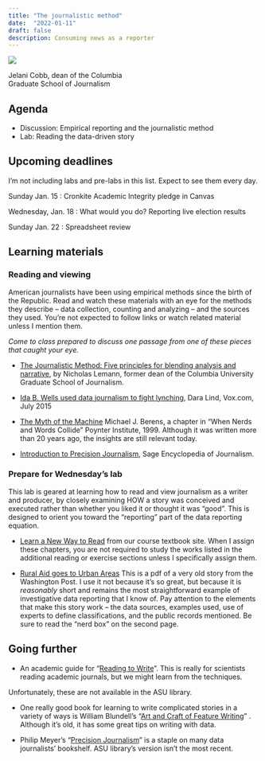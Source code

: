 ```yaml
---
title: "The journalistic method"
date:  "2022-01-11"
draft: false
description: Consuming news as a reporter 
--- 
```


:::: {.card style="width: 50%;"}
::: {#fig-jelani  }
![](../assets/img/start-story-cobb.png){fig-alt="Jelani Cobb on reading like a writer"}

Jelani Cobb, dean of the Columbia Graduate School of Journalism
:::
::::

## Agenda

* Discussion: Empirical reporting and the journalistic method
* Lab: Reading the data-driven story

## Upcoming deadlines

::: {.small-note}
I'm not including labs and pre-labs in this list. Expect to see them every day.
::: 

[Sunday Jan. 15]{.sked-dates} : Cronkite Academic Integrity pledge in Canvas

[Wednesday, Jan. 18]{.sked-dates} : What would you do? Reporting live election results

[Sunday Jan. 22]{.sked-dates} : Spreadsheet review 


## Learning materials

### Reading and viewing

American journalists have been using empirical methods since the birth of the Republic. Read and watch these materials with an eye for the methods they describe -- data collection, counting and analyzing -- and the sources they used. You're not expected to follow links or watch related material unless I mention them. 

*Come to class prepared to discuss one passage from one of these pieces that caught your eye.*

* [The Journalistic Method: Five principles for blending analysis and narrative](https://journalistsresource.org/tip-sheets/journalistic-method-tip-sheet-blending-analysis-narrative/), by Nicholas Lemann, former dean of the Columbia University Graduate School of Journalism.

* [Ida B. Wells used data journalism to fight lynching](https://www.vox.com/2015/7/16/8979771/ida-b-wells-lynching-data), Dara Lind, Vox.com, July 2015

* [The Myth of the Machine](https://cronkitedata.s3.us-west-1.amazonaws.com/docs/berens_nerds_words.pdf) Michael J. Berens, a chapter in "When Nerds and Words Collide" Poynter Institute, 1999. Although it was written more than 20 years ago, the insights are still relevant today.

* [Introduction to Precision Journalism](https://cronkitedata.s3.us-west-1.amazonaws.com/docs/precision-journalism.pdf), Sage Encyclopedia of Journalism. 

### Prepare for Wednesday's lab

This lab is geared at learning how to read and view journalism as a writer and producer, by closely examining HOW a story was conceived and executed rather than whether you liked it or thought it was "good". This is designed to orient you toward the "reporting" part of the data reporting equation.

* [Learn a New Way to Read](https://cronkitedata.github.io/djtextbook/start-story.html) from our course textbook site. When I assign these chapters, you are not required to study the works listed in the additional reading or exercise sections unless I specifically assign them. 

* [Rural Aid goes to Urban Areas](https://cronkitedata.s3.amazonaws.com/docs/rural_development.pdf) This is a pdf of a very old story from the Washington Post. I use it not because it's so great, but because it is *reasonably* short and remains the most straightforward example of investigative data reporting that I know of. Pay attention to the elements that make this story work -- the data sources, examples used, use of experts to define classifications, and the public records mentioned. Be sure to read the "nerd box" on the second page. 
<!--
* "[The Disproportionate Risk of Driving While Black](https://www.nytimes.com/2015/10/25/us/racial-disparity-traffic-stops-driving-black.html)", Sharon LaFraniere and Andrew Lehren, The New York Times, October 2015. We'll review this story in a group exercise on Wednesday, so be sure to review it fully. Pay attention to the data sources, the way that they were analyzed, the writing and graphics, and the examples used. If great journalism is what some authors call the selection, not the compression, of facts, then think about how those facts and examples might have been found and why they were selected. After class, I'll provide an annotated version that goes through some of the sources and questions.  
-->

## Going further

* An academic guide for "[Reading to Write](https://rss.onlinelibrary.wiley.com/doi/full/10.1111/1740-9713.01469)". This is really for scientists reading academic journals, but we might learn from the techniques.  

Unfortunately, these are not available in the ASU library. 

* One really good book for learning to write complicated stories in a variety of ways is William Blundell's "[Art and Craft of Feature Writing](https://www.amazon.com/kindle-dbs/entity/author/B001KDWGWQ)" . Although it's old, it has some great tips on writing with data. 

* Philip Meyer's "[Precision Journalism](https://www.amazon.com/Precision-Journalism-Reporters-Introduction-Science/dp/0742510883/)" is a staple on many data journalists' bookshelf. ASU library's version isn't the most recent. 

